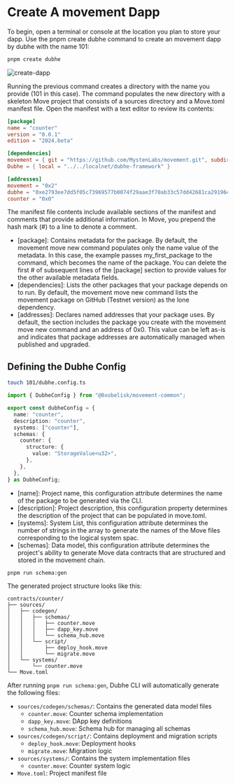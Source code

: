 # Create A movement Dapp

To begin, open a terminal or console at the location you plan to store your dapp. Use the pnpm create dubhe command to create an movement dapp by dubhe with the name 101:

```bash
pnpm create dubhe
```

![create-dapp](/movement/101.png)

Running the previous command creates a directory with the name you provide (101 in this case). The command populates the new directory with a skeleton Move project that consists of a sources directory and a Move.toml manifest file. Open the manifest with a text editor to review its contents:

```toml
[package]
name = "counter"
version = "0.0.1"
edition = "2024.beta"

[dependencies]
movement = { git = "https://github.com/MystenLabs/movement.git", subdir = "crates/movement-framework/packages/movement-framework", rev = "mainnet-v1.36.2" }
Dubhe = { local = "../../localnet/dubhe-framework" }

[addresses]
movement = "0x2"
dubhe = "0xe2793ee7dd5f05c73969577b0074f29aae3f70ab33c57dd42681ca29196e6a04"
counter = "0x0"
```

The manifest file contents include available sections of the manifest and comments that provide additional information. In Move, you prepend the hash mark (#) to a line to denote a comment.

- [package]: Contains metadata for the package. By default, the movement move new command populates only the name value of the metadata. In this case, the example passes my_first_package to the command, which becomes the name of the package. You can delete the first # of subsequent lines of the [package] section to provide values for the other available metadata fields.
- [dependencies]: Lists the other packages that your package depends on to run. By default, the movement move new command lists the movement package on GitHub (Testnet version) as the lone dependency.
- [addresses]: Declares named addresses that your package uses. By default, the section includes the package you create with the movement move new command and an address of 0x0. This value can be left as-is and indicates that package addresses are automatically managed when published and upgraded.

## Defining the Dubhe Config

```bash
touch 101/dubhe.config.ts
```

```typescript
import { DubheConfig } from "@0xobelisk/movement-common";

export const dubheConfig = {
  name: "counter",
  description: "counter",
  systems: ["counter"],
  schemas: {
    counter: {
      structure: {
        value: "StorageValue<u32>",
      },
    },
  },
} as DubheConfig;
```

- [name]: Project name, this configuration attribute determines the name of the package to be generated via the CLI.
- [description]: Project description, this configuration property determines the description of the project that can be populated in move.toml.
- [systems]: System List, this configuration attribute determines the number of strings in the array to generate the names of the Move files corresponding to the logical system spac.
- [schemas]: Data model, this configuration attribute determines the project's ability to generate Move data contracts that are structured and stored in the movement chain.

```bash
pnpm run schema:gen
```

The generated project structure looks like this:

```
contracts/counter/
├── sources/
│   ├── codegen/
│   │   ├── schemas/
│   │   │   ├── counter.move
│   │   │   ├── dapp_key.move
│   │   │   └── schema_hub.move
│   │   └── script/
│   │       ├── deploy_hook.move
│   │       └── migrate.move
│   └── systems/
│       └── counter.move
└── Move.toml
```

After running `pnpm run schema:gen`, Dubhe CLI will automatically generate the following files:

- `sources/codegen/schemas/`: Contains the generated data model files
  - `counter.move`: Counter schema implementation
  - `dapp_key.move`: DApp key definitions
  - `schema_hub.move`: Schema hub for managing all schemas
- `sources/codegen/script/`: Contains deployment and migration scripts
  - `deploy_hook.move`: Deployment hooks
  - `migrate.move`: Migration logic
- `sources/systems/`: Contains the system implementation files
  - `counter.move`: Counter system logic
- `Move.toml`: Project manifest file

